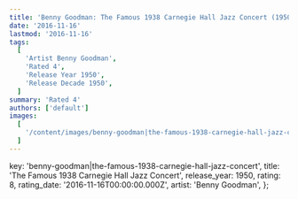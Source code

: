 ```yaml
---
title: 'Benny Goodman: The Famous 1938 Carnegie Hall Jazz Concert (1950)'
date: '2016-11-16'
lastmod: '2016-11-16'
tags:
  [
    'Artist Benny Goodman',
    'Rated 4',
    'Release Year 1950',
    'Release Decade 1950',
  ]
summary: 'Rated 4'
authors: ['default']
images:
  [
    '/content/images/benny-goodman|the-famous-1938-carnegie-hall-jazz-concert.jpg',
  ]
---
```


  key: 'benny-goodman|the-famous-1938-carnegie-hall-jazz-concert',
  title: 'The Famous 1938 Carnegie Hall Jazz Concert',
  release_year: 1950,
  rating: 8,
  rating_date: '2016-11-16T00:00:00.000Z',
  artist: 'Benny Goodman',
};

<MusicRating data={data} />
